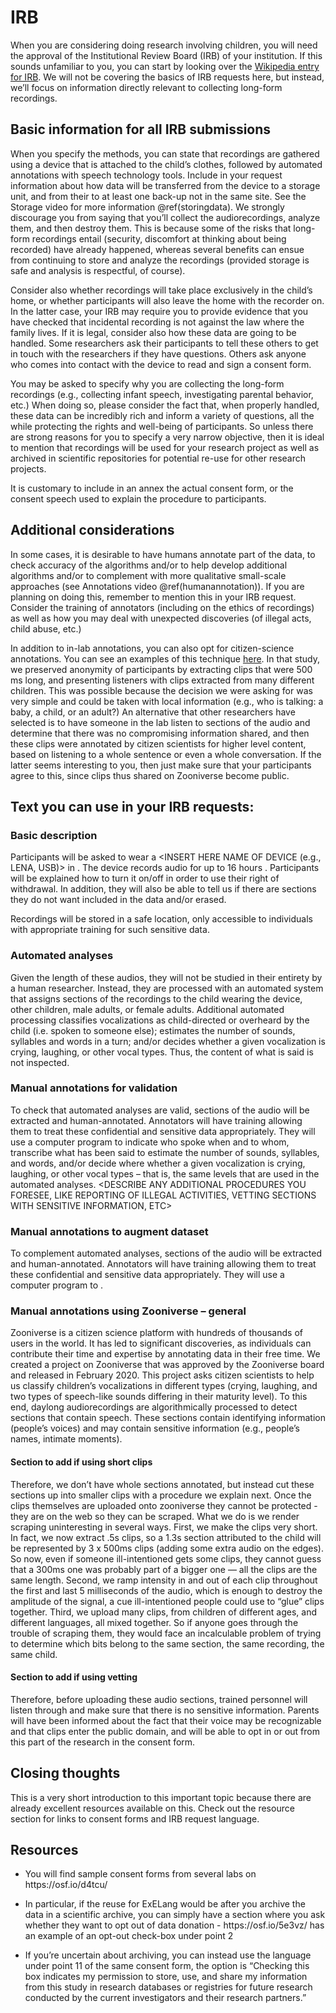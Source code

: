 # IRB {#irb}

When you are considering doing research involving children, you will need the approval of the Institutional Review Board (IRB) of your institution. If this sounds unfamiliar to you, you can start by looking over the [Wikipedia entry for IRB](https://en.wikipedia.org/wiki/Institutional_review_board). We will not be covering the basics of IRB requests here, but instead, we'll focus on information directly relevant to collecting long-form recordings.


## Basic information for all IRB submissions

When you specify the methods, you can state that recordings are gathered using a device that is attached to the child’s clothes, followed by automated annotations with speech technology tools. Include in your request information about how data will be transferred from the device to a storage unit, and from their to at least one back-up not in the same site. See the Storage video for more information \@ref(storingdata). We strongly discourage you from saying that you'll collect the audiorecordings, analyze them, and then destroy them. This is because some of the risks that long-form recordings entail (security, discomfort at thinking about being recorded) have already happened, whereas several benefits can ensue from continuing to store and analyze the recordings (provided storage is safe and analysis is respectful, of course).

Consider also whether recordings will take place exclusively in the child’s home, or whether participants will also leave the home with the recorder on. In the latter case, your IRB may require you to provide evidence that you have checked that incidental recording is not against the law where the family lives. If it is legal, consider also how these data are going to be handled. Some researchers ask their participants to tell these others to get in touch with the researchers if they have questions. Others ask anyone who comes into contact with the device to read and sign a consent form.

You may be asked to specify why you are collecting the long-form recordings (e.g., collecting infant speech, investigating parental behavior, etc.) When doing so, please consider the fact that, when properly handled, these data can be incredibly rich and inform a variety of questions, all the while protecting the rights and well-being of participants. So unless there are strong reasons for you to specify a very narrow objective, then it is ideal to mention that recordings will be used for your research project as well as archived in scientific repositories for potential re-use for other research projects.


It is customary to include in an annex the actual consent form, or the consent speech used to explain the procedure to participants.

## Additional considerations

In some cases, it is desirable to have humans annotate part of the data, to check accuracy of the algorithms and/or to help develop additional algorithms and/or to complement with more qualitative small-scale approaches (see Annotations video \@ref(humanannotation)). If you are planning on doing this, remember to mention this in your IRB request. Consider the training of annotators (including on the ethics of recordings) as well as how you may deal with unexpected discoveries (of illegal acts, child abuse, etc.)

In addition to in-lab annotations, you can also opt for citizen-science annotations. You can see an examples of this technique [here](https://www.zooniverse.org/projects/laac-lscp/maturity-of-baby-sounds). In that study, we preserved anonymity of participants by extracting clips that were 500 ms long, and presenting listeners with clips extracted from many different children. This was possible because the decision we were asking for was very simple and could be taken with local information (e.g., who is talking: a baby, a child, or an adult?) An alternative that other researchers have selected is to have someone in the lab listen to sections of the audio and determine that there was no compromising information shared, and then these clips were annotated by citizen scientists for higher level content, based on listening to a whole sentence or even a whole conversation. If the latter seems interesting to you, then just make sure that your participants agree to this, since clips thus shared on Zooniverse become public. 




## Text you can use in your IRB requests:

### Basic description

Participants will be asked to wear a <INSERT HERE NAME OF DEVICE (e.g., LENA, USB)> in <EITHER the breast pocket of a child-appropriate t-shirt OR securely fastened onto their clothes>. The device records audio for up to 16 hours <DOUBLE-CHECK DURATION BASED ON YOUR DEVICE>. Participants will be explained how to turn it on/off in order to use their right of withdrawal. In addition, they will also be able to tell us if there are sections they do not want included in the data and/or erased.

Recordings will be stored in a safe location, only accessible to individuals with appropriate training for such sensitive data.

### Automated analyses

Given the length of these audios, they will not be studied in their entirety by a human researcher. Instead, they are processed with an automated system that assigns sections of the recordings to the child wearing the device, other children, male adults, or female adults. Additional automated processing classifies vocalizations as child-directed or overheard by the child (i.e. spoken to someone else); estimates the number of sounds, syllables and words in a turn; and/or decides whether a given vocalization is crying, laughing, or other vocal types. Thus, the content of what is said is not inspected. 

### Manual annotations for validation

To check that automated analyses are valid, sections of the audio will be extracted and human-annotated. Annotators will have training allowing them to treat these confidential and sensitive data appropriately. They will use a computer program to indicate who spoke when and to whom, transcribe what has been said to estimate the number of sounds, syllables, and words, and/or decide where whether a given vocalization is crying, laughing, or other vocal types -- that is, the same levels that are used in the automated analyses.
<DESCRIBE ANY ADDITIONAL PROCEDURES YOU FORESEE, LIKE REPORTING OF ILLEGAL ACTIVITIES, VETTING SECTIONS WITH SENSITIVE INFORMATION, ETC>

### Manual annotations to augment dataset

To complement automated analyses, sections of the audio will be extracted and human-annotated. Annotators will have training allowing them to treat these confidential and sensitive data appropriately. They will use a computer program to  <DESCRIBE ALL PROCEDURES YOU FORESEE>.

### Manual annotations using Zooniverse -- general


Zooniverse is a citizen science platform with hundreds of thousands of users in the world. It has led to significant discoveries, as individuals can contribute their time and expertise by annotating data in their free time. We created a project on Zooniverse that was approved by the Zooniverse board and released in February 2020. This project asks citizen scientists to help us classify children's vocalizations in different types (crying, laughing, and two types of speech-like sounds differing in their maturity level).
To this end, daylong audiorecordings are algorithmically processed to detect sections that contain speech. These sections contain identifying information (people's voices) and may contain sensitive information (e.g., people's names, intimate moments). 

#### Section to add if using short clips

Therefore, we don't have whole sections annotated, but instead cut these sections up into smaller clips with a procedure we explain next. Once the clips themselves are uploaded onto zooniverse they cannot be protected - they are on the web so they can be scraped. What we do is we render scraping uninteresting in several ways. First, we make the clips very short. In fact, we now extract .5s clips, so a 1.3s  section attributed to the child will be represented by 3 x 500ms clips (adding some extra audio on the edges). So now, even if someone ill-intentioned gets some clips, they cannot guess that a 300ms one was probably part of a bigger one --- all the clips are the same length.  Second, we ramp intensity in and out of each clip throughout the first and last 5 milliseconds of the audio, which is enough to destroy the amplitude of the signal, a cue ill-intentioned people could use to "glue" clips together. Third, we upload many clips, from children of different ages, and different languages, all mixed together. So if anyone goes through the trouble of scraping them, they would face an incalculable problem of trying to determine which bits belong to the same section, the same recording, the same child.


#### Section to add if using vetting

Therefore, before uploading these audio sections, trained personnel will listen through and make sure that there is no sensitive information. Parents will have been informed about the fact that their voice may be recognizable and that clips enter the public domain, and will be able to opt in or out from this part of the research in the consent form.

## Closing thoughts

This is a very short introduction to this important topic because there are already excellent resources available on this. Check out the resource section for links to consent forms and IRB request language.

<!-- IRB (ethics) → see IRB doc on email/ step-by-step -->
<!-- IRB-basic (automated annotation, collection only in the home) -->
<!-- IRB-checking laws in the country (collection outside of home) -->
<!-- IRB-donation of data -->
<!-- IRB-human annotation -->
<!-- IRB-zooniverse annotation -->


## Resources

- You will find sample consent forms from several labs on https://osf.io/d4tcu/

- In particular, if the reuse for ExELang would be after you archive the data in a scientific archive, you can simply have a section where you ask whether they want to opt out of data donation - https://osf.io/5e3vz/ has an example of an opt-out check-box under point 2
- If you're uncertain about archiving, you can instead use the language under point 11 of the same consent form, the option is "Checking this box indicates my permission to store, use, and share my information from this study in research databases or registries for future research conducted by the current investigators and their research partners."
